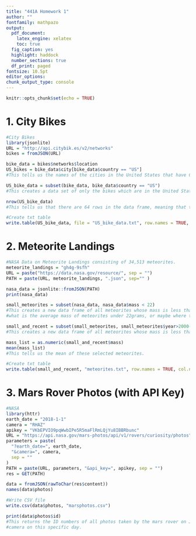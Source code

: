 ```yaml
---
title: "441A Homework 1"
author: ""
fontfamily: mathpazo
output:
  pdf_document:
    latex_engine: xelatex
    toc: true
  fig_caption: yes
  highlight: haddock
  number_sections: true
  df_print: paged
fontsize: 10.5pt
editor_options:
chunk_output_type: console
---
```


```r
knitr::opts_chunk$set(echo = TRUE)
```

# 1. City Bikes

```r
#City Bikes
library(jsonlite)
URL = "http://api.citybik.es/v2/networks"
bikes = fromJSON(URL)

bike_data = bikes$networks$location
US_bikes = bike_data$city[bike_data$country == "US"]
#This tells us the names of the cities in the United States that have CityBikes.

US_bike_data = subset(bike_data, bike_data$country == "US")
#This creates a data set of only the bikes which are in the United States. It could be used to answer how many CityBikes there are in the US, or which cities in the US have CityBikes, or which State has the most CityBikes. 

nrow(US_bike_data)
#This tells us that there are 64 rows in the data frame, meaning that there are 64 different locations in the US with CityBikes. 

#Create txt table
write.table(US_bike_data, file = "US_bike_data.txt", row.names = TRUE, col.names = TRUE)
```

# 2. Meteorite Landings

```r
#NASA Data on Meteorite Landings consisting of 34,513 meteorites. 
meteorite_landings = "gh4g-9sfh"
URL = paste("https://data.nasa.gov/resource/", sep = "")
PATH = paste(URL, meteorite_landings, ".json", sep="" )

nasa_data = jsonlite::fromJSON(PATH)
print(nasa_data)

small_meteorites = subset(nasa_data, nasa_data$mass < 22)
#This creates a new data frame of all meteorites whose mass is less than 22 grams. It could be used to answer 
#what is the average mass of meteorites under 22grams, or maybe where they fell geographically.  

small_and_recent = subset(small_meteorites, small_meteorites$year>2000-01-01)
#This creates a new data frame of all meteorites whose mass is less than 22 grams and which fell after January 1st, 2000. 

mass_list = as.numeric(small_and_recent$mass)
mean(mass_list)
#This tells us the mean of these selected meteorites. 

#Create txt table
write.table(small_and_recent, "meteorites.txt", row.names = TRUE, col.names = TRUE)

```

# 3. Mars Rover Photos (with API Key)

```r
#NASA
library(httr)
earth_date = "2018-1-1"
camera = "RHAZ"
apikey = "VKbEPVIO9pqWwbIPe5R5maFlRmLQjYu8IBBRbunc"
URL = "https://api.nasa.gov/mars-photos/api/v1/rovers/curiosity/photos"
parameters = paste(
  "?earth_date=", earth_date,
  "&camera=", camera,
  sep = ""
)
PATH = paste(URL, parameters, "&api_key=", apikey, sep = "")
res = GET(PATH)

data = fromJSON(rawToChar(res$content)) 
names(data$photos)

#Write CSV file
write.csv(data$photos, "marsphotos.csv")

print(data$photos$id)
#This returns the ID numbers of all photos taken by the mars rover on January 1st, 2018 by just the Read Hazard Avoidance Camera (RHAZ). It could be used to find out how many photos were taken by this specific
#camera on this specific day. 
```








